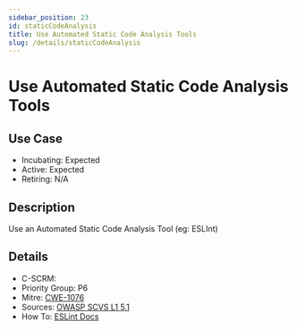 ```yaml
---
sidebar_position: 23
id: staticCodeAnalysis
title: Use Automated Static Code Analysis Tools
slug: /details/staticCodeAnalysis
---
```


# Use Automated Static Code Analysis Tools

## Use Case

- Incubating: Expected
- Active: Expected
- Retiring: N/A

## Description

Use an Automated Static Code Analysis Tool (eg: ESLInt)

## Details

- C-SCRM: 
- Priority Group: P6
- Mitre: [CWE-1076](https://cwe.mitre.org/data/definitions/1076.html)
- Sources: [OWASP SCVS L1 5.1](https://scvs.owasp.org/scvs/v5-component-analysis/)
- How To: [ESLint Docs](https://eslint.org/docs/latest/use/getting-started#installation-and-usage)

